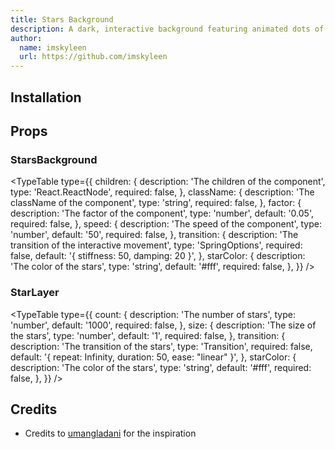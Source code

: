 ```yaml
---
title: Stars Background
description: A dark, interactive background featuring animated dots of varying sizes and speeds, simulating a dynamic and immersive starry space effect.
author:
  name: imskyleen
  url: https://github.com/imskyleen
---
```


<ComponentPreview name="stars-background-demo" />

## Installation

<ComponentInstallation name="stars-background" />

## Props

### StarsBackground

<TypeTable
  type={{
    children: {
      description: 'The children of the component',
      type: 'React.ReactNode',
      required: false,
    },
    className: {
      description: 'The className of the component',
      type: 'string',
      required: false,
    },
    factor: {
      description: 'The factor of the component',
      type: 'number',
      default: '0.05',
      required: false,
    },
    speed: {
      description: 'The speed of the component',
      type: 'number',
      default: '50',
      required: false,
    },
    transition: {
      description: 'The transition of the interactive movement',
      type: 'SpringOptions',
      required: false,
      default: '{ stiffness: 50, damping: 20 }',
    },
    starColor: {
      description: 'The color of the stars',
      type: 'string',
      default: '#fff',
      required: false,
    },
  }}
/>

### StarLayer

<TypeTable
  type={{
    count: {
      description: 'The number of stars',
      type: 'number',
      default: '1000',
      required: false,
    },
    size: {
      description: 'The size of the stars',
      type: 'number',
      default: '1',
      required: false,
    },
    transition: {
      description: 'The transition of the stars',
      type: 'Transition',
      required: false,
      default: '{ repeat: Infinity, duration: 50, ease: "linear" }',
    },
    starColor: {
      description: 'The color of the stars',
      type: 'string',
      default: '#fff',
      required: false,
    },
  }}
/>

## Credits

- Credits to [umangladani](https://codepen.io/umangladani/pen/wvgwgjK) for the inspiration
